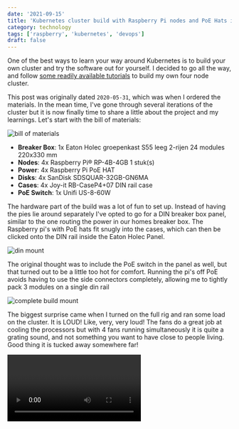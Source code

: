 ```yaml
---
date: '2021-09-15'
title: 'Kubernetes cluster build with Raspberry Pi nodes and PoE Hats in a DIN breaker box panel'
category: technology
tags: ['raspberry', 'kubernetes', 'devops']
draft: false
---
```


One of the best ways to learn your way around Kubernetes is to build your own cluster and try the software out for yourself. I decided to go all the way, and follow [some readily available tutorials](https://ubuntu.com/tutorials/how-to-kubernetes-cluster-on-raspberry-pi#1-overview) to build my own four node cluster.

This post was originally dated `2020-05-31`, which was when I ordered the materials. In the mean time, I've gone through several iterations of the cluster but it is now finally time to share a little about the project and my learnings. Let's start with the bill of materials:

![bill of materials](../assets/images/2021-09-15-materials.jpg)

-   **Breaker Box**: 1x Eaton Holec groepenkast S55 leeg 2-rijen 24 modules 220x330 mm
-   **Nodes**: 4x Raspberry Pi® RP-4B-4GB 1 stuk(s)
-   **Power**: 4x Raspberry Pi PoE HAT
-   **Disks**: 4x SanDisk SDSQUAR-32GB-GN6MA
-   **Cases**: 4x Joy-it RB-CaseP4+07 DIN rail case
-   **PoE Switch**: 1x Unifi US-8-60W

The hardware part of the build was a lot of fun to set up. Instead of having the pies lie around separately I've opted to go for a DIN breaker box panel, similar to the one routing the power in our homes breaker box. The Raspberry pi's with PoE hats fit snugly into the cases, which can then be clicked onto the DIN rail inside the Eaton Holec Panel.

![din mount](../assets/images/2021-09-15-din.jpg)

The original thought was to include the PoE switch in the panel as well, but that turned out to be a little too hot for comfort. Running the pi's off PoE avoids having to use the side connectors completely, allowing me to tightly pack 3 modules on a single din rail

![complete build mount](../assets/images/2021-09-15-build.jpg)

The biggest surprise came when I turned on the full rig and ran some load on the cluster. It is LOUD! Like, very, very loud! The fans do a great job at cooling the processors but with 4 fans running simultaneously it is quite a grating sound, and not something you want to have close to people living. Good thing it is tucked away somewhere far!

<Video id="912598732" />

I will continue with a small series of blogs on the software of the cluster project, for now I'll conclude this part with the steps needed to get the cluster running if you want to reproduce the build.

## Installing the kubernetes cluster software

1. Burn a fresh 64 bit server ubuntu image onto an sd card, take care to enter the right disk info to the dd part of the command

```
sudo sh -c 'gunzip -c ~/Downloads/ubuntu-20.04-preinstalled-server-arm64+raspi.img.xz | sudo dd of=/dev/diskX bs=32m'
```

2. Set static ip address (edit 2024: from ubuntu 22 on, it is advised to configure this in your router)

```
peter@raspberrypi:~ $ cat /etc/network/interfaces
# interfaces(5) file used by ifup(8) and ifdown(8)
# Include files from /etc/network/interfaces.d:
source /etc/network/interfaces.d/*

auto eth0
iface eth0 inet static
    address 192.168.1.5
    netmask 255.255.255.0
    network 192.168.1.0
    broadcast 192.168.1.255
    gateway 192.168.1.1
    dns-nameservers 192.168.117.1 8.8.8.8
```

3. Retrieve, update and patch operating system

```
sudo apt update
sudo apt upgrade
```

4. Kubernetes requires specific cgroup memory flag in raspberry pi firmware settings, add following parameters to `/boot/firmware/cmdline.txt`

```
cgroup_enable=cpuset cgroup_memory=1 cgroup_enable=memory
```

5. (optional) When using PoE hat: enable variable poehat fan speed by adding these values to `/boot/firmware/usercfg.txt` (2024 update: i took the poe hats off because they were just too loud)

```
dtparam=rpi-poe,poe_fan_temp0=10000,poe_fan_temp0_hyst=1000
dtparam=rpi-poe,poe_fan_temp1=55000,poe_fan_temp1_hyst=5000
dtparam=rpi-poe,poe_fan_temp2=60000,poe_fan_temp1_hyst=5000
dtparam=rpi-poe,poe_fan_temp3=65000,poe_fan_temp1_hyst=5000
dtparam=rpi-poe,poe_fan_temp4=70000,poe_fan_temp1_hyst=5000
```

6a. On **controller node**: Install k3s and retrieve token on controller

```
curl -sfL https://get.k3s.io | sh -s - --write-kubeconfig-mode 644
sudo cat /var/lib/rancher/k3s/server/node-token .
```

6b. On **worker node**: Set k3s environment variables and install k3s using controller token

```
k3s_server="https://192.168.1.xx:6443"
k3s_token=xxxxx
curl -sfL https://get.k3s.io | K3S_URL=$k3s_server K3S_TOKEN=$k3s_token sh -
```

7. Assign worker role label to the worker nodes

```
kubectl label node raspalpha node-role.kubernetes.io/worker=worker
```

7. Running the first Kubernetes commands on the **controller** node:

```
kubectl get nodes
kubectl get pods
kubectl get services
kubectl apply -f deployment-file.yaml
kubectl rollout status namespace/deploymentname
kubectl delete deploy/deploymentname
kubectl delete service/servicename
```

In the next blog, I'll talk about [visualising the raspberry pi kubernetes cluster using the web ui](../blog/visualising-raspberry-pi-kubernetes-cluster-by-deploying-the-k8s-interface)
